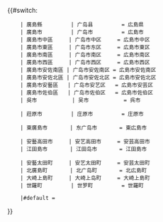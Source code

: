 <includeonly>{{#switch:{{{1}}}
     | 廣島縣         | 广岛县         = 広島県
     | 廣島市         | 广岛市         = 広島市
     | 廣島市中區     | 广岛市中区     = 広島市中区
     | 廣島市東區     | 广岛市东区     = 広島市東区
     | 廣島市南區     | 广岛市南区     = 広島市南区
     | 廣島市西區     | 广岛市西区     = 広島市西区
     | 廣島市安佐南區 | 广岛市安佐南区 = 広島市安佐南区
     | 廣島市安佐北區 | 广岛市安佐北区 = 広島市安佐北区
     | 廣島市安藝區   | 广岛市安艺区   = 広島市安芸区
     | 廣島市佐伯區   | 广岛市佐伯区   = 広島市佐伯区
     | 吳市           | 吴市           = 呉市
<!-- | 竹原市         | 竹原市         = 竹原市 -->
<!-- | 三原市         | 三原市         = 三原市 -->
<!-- | 尾道市         | 尾道市         = 尾道市 -->
<!-- | 福山市         | 福山市         = 福山市 -->
<!-- | 府中市         | 府中市         = 府中市 -->
<!-- | 三次市         | 三次市         = 三次市 -->
     | 莊原市         | 庄原市         = 庄原市
<!-- | 大竹市         | 大竹市         = 大竹市 -->
     | 東廣島市       | 东广岛市       = 東広島市
<!-- | 廿日市市       | 廿日市市       = 廿日市市 -->
     | 安藝高田市     | 安艺高田市     = 安芸高田市
     | 江田島市       | 江田岛市       = 江田島市
<!-- | 府中町         | 府中町         = 府中町 -->
<!-- | 海田町         | 海田町         = 海田町 -->
<!-- | 熊野町         | 熊野町         = 熊野町 -->
<!-- | 坂町           | 坂町           = 坂町 -->
     | 安藝太田町     | 安艺太田町     = 安芸太田町
     | 北廣島町       | 北广岛町       = 北広島町
     | 大崎上島町     | 大崎上岛町     = 大崎上島町
     | 世羅町         | 世罗町         = 世羅町
<!-- | 神石高原町     | 神石高原町     = 神石高原町 -->
     |#default = {{{1}}}
}}</includeonly><noinclude>{{Documentation|Template:自治體名稱翻譯/doc}}
</noinclude>